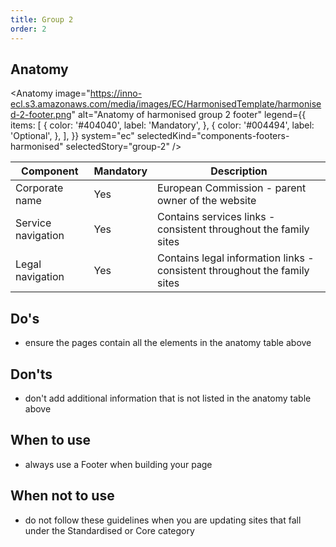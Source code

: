 ```yaml
---
title: Group 2
order: 2
---
```



## Anatomy

<Anatomy
  image="https://inno-ecl.s3.amazonaws.com/media/images/EC/HarmonisedTemplate/harmonised-2-footer.png"
  alt="Anatomy of harmonised group 2 footer"
  legend={{
    items: [
      {
        color: '#404040',
        label: 'Mandatory',
      },
      {
        color: '#004494',
        label: 'Optional',
      },
    ],
  }}
  system="ec"
  selectedKind="components-footers-harmonised"
  selectedStory="group-2"
/>

| Component          | Mandatory | Description                                                               |
| ------------------ | --------- | ------------------------------------------------------------------------- |
| Corporate name     | Yes       | European Commission - parent owner of the website                         |
| Service navigation | Yes       | Contains services links - consistent throughout the family sites          |
| Legal navigation   | Yes       | Contains legal information links - consistent throughout the family sites |

## Do's

- ensure the pages contain all the elements in the anatomy table above

## Don'ts

- don't add additional information that is not listed in the anatomy table above

## When to use

- always use a Footer when building your page

## When not to use

- do not follow these guidelines when you are updating sites that fall under the <Link to="/ec/standardised-template/">Standardised</Link> or <Link to="/ec/core-template/">Core</Link> category
